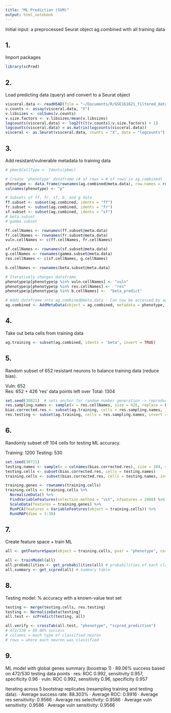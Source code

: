 ```yaml
---
title: "ML Prediction (SVM)"
output: html_notebook
---
```


Initial input: a preprocessed Seurat object ag.combined with all training data

## 1.
Import packages

```r
library(scPred)
```

## 2.
Load predicting data (query) and convert to a Seurat object

```r
visceral.data <- readH5AD(file = "~/Documents/R/GSE161621_filtered_data/visceralmns.h5ad")
v.counts <- assay(visceral.data, "X")
v.libsizes <- colSums(v.counts)
v.size.factors <- v.libsizes/mean(v.libsizes)
logcounts(visceral.data) <- log2(t(t(v.counts)/v.size.factors) + 1)
logcounts(visceral.data) = as.matrix(logcounts(visceral.data))
visceral <- as.Seurat(visceral.data, counts = "X", data = "logcounts")
```

## 3.
Add resistant/vulnerable metadata to training data

```r
# pbmc$CellType <- Idents(pbmc)

# Create 'phenotype' dataframe (# of rows = # of rows in ag.combined)
phenotype <- data.frame(rownames(ag.combined@meta.data), row.names = rownames(ag.combined@meta.data))
colnames(phenotype) <- "p"

# Subsets of ff, fr, sf, b, and g data
ff.subset <- subset(ag.combined, idents = "ff")
fr.subset <- subset(ag.combined, idents = "fr")
sf.subset <- subset(ag.combined, idents = "sf")
# beta.subset
# gamma.subset

ff.cellNames <- rownames(ff.subset@meta.data)
fr.cellNames <- rownames(fr.subset@meta.data)
vuln.cellNames <- c(ff.cellNames, fr.cellNames)

sf.cellNames <- rownames(sf.subset@meta.data)
g.cellNames <- rownames(gamma.subset@meta.data)
res.cellNames <- c(sf.cellNames, g.cellNames)

b.cellNames <- rownames(beta.subset@meta.data)

# Iteratively changes dataframe
phenotype$p[phenotype$p %in% vuln.cellNames] <- "vuln"
phenotype$p[phenotype$p %in% res.cellNames] <-  "res"
phenotype$p[phenotype$p %in% b.cellNames] <-  "beta_predict"

# Adds dataframe into ag.combined@meta.data - Can now be accessed by ag.combined$phenotype
ag.combined <- AddMetaData(object = ag.combined, metadata = phenotype, col.name = "phenotype")
```

## 4.
Take out beta cells from training data

```r
ag.training <- subset(ag.combined, idents = 'beta', invert = TRUE)
```

## 5.
Random subset of 652 resistant neurons to balance training data (reduce bias). 

Vuln:    652    
Res:     652    + 426 'res' data points left over
Total:   1304

```r
set.seed(30821)  # sets anchor for random number generation -> reproducible code
res.sampling.names <- sample(x = res.cellNames, size = 426, replace = FALSE) # random sample of 426 cells
bias.corrected.res <- subset(ag.training, cells = res.sampling.names, invert = TRUE)
res.testing <- subset(ag.training, cells = res.sampling.names, invert = FALSE)
```

## 6.
Randomly subset off 104 cells for testing ML accuracy.

Training: 1200
Testing: 530

```r
set.seed(30721)
testing.names <- sample(x = colnames(bias.corrected.res), size = 104, replace = FALSE) # random sample of 104 cells
testing.cells <- subset(bias.corrected.res, cells = testing.names)
training.cells <- subset(bias.corrected.res, cells = testing.names, invert = TRUE)

training.genes <- rownames(training.cells)
training.cells <- training.cells %>%
  NormalizeData() %>%
  FindVariableFeatures(selection.method = "vst", nfeatures = 2000) %>%
  ScaleData(features = training.genes) %>%
  RunPCA(features = VariableFeatures(object = training.cells)) %>%
  RunUMAP(dims = 1:30)

```

## 7.
Create feature space + train ML

```r
all <- getFeatureSpace(object = training.cells, pvar = "phenotype", correction = "fdr", sig = 1, reduction = 'pca')

all <- trainModel(all)
all.probabilities <- get_probabilities(all) # probabilities of each classification
all.summary <- get_scpred(all) # summary table
```

## 8.
Testing model: % accuracy with a known-value test set

```r
testing <- merge(testing.cells, res.testing)
testing <- NormalizeData(testing)
all.test <- scPredict(testing, all)

all.verify <- crossTab(all.test, "phenotype", "scpred_prediction")
# 472/530 = 89.06% success
# columns = each type of classified neuron
# rows = where each neuron was classified
```

## 9.
ML model with global genes summary (boostrap 1)
· 89.06% success based on 472/530 testing data points
· res: ROC 0.992, sensitivity 0.957, specificity 0.96
· vuln: ROC 0.992, sensitivity 0.96, specificity 0.957

Iterating across 5 bootstrap replicates (resampling training and testing data):
· Average success rate:     88.303%
· Average ROC:              0.9916
· Average res sensitivity:  0.9566
· Average res selectivity:  0.9586
· Average vuln sensitivity: 0.9586
· Average vuln sensitivity: 0.9566
